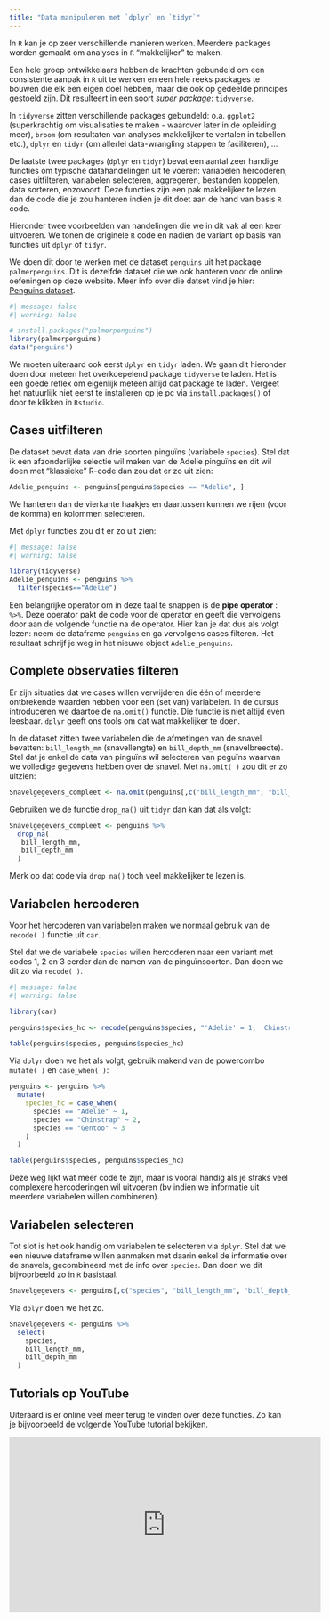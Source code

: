 ```yaml
---
title: "Data manipuleren met `dplyr` en `tidyr`"
---
```


In `R` kan je op zeer verschillende manieren werken. Meerdere packages worden gemaakt om analyses in `R` "makkelijker" te maken. 

Een hele groep ontwikkelaars hebben de krachten gebundeld om een consistente aanpak in `R` uit te werken en een hele reeks packages te bouwen die elk een eigen doel hebben, maar die ook op gedeelde principes gestoeld zijn. Dit resulteert in een soort *super package*: `tidyverse`. 

In `tidyverse` zitten verschillende packages gebundeld: o.a. `ggplot2` (superkrachtig om visualisaties te maken - waarover later in de opleiding meer), `broom` (om resultaten van analyses makkelijker te vertalen in tabellen etc.), `dplyr` en `tidyr` (om allerlei data-wrangling stappen te faciliteren), ...

De laatste twee packages (`dplyr` en `tidyr`) bevat een aantal zeer handige functies om typische datahandelingen uit te voeren: variabelen hercoderen, cases uitfilteren, variabelen selecteren, aggregeren, bestanden koppelen, data sorteren, enzovoort. Deze functies zijn een pak makkelijker te lezen dan de code die je zou hanteren indien je dit doet aan de hand van basis `R` code. 

Hieronder twee voorbeelden van handelingen die we in dit vak al een keer uitvoeren. We tonen de originele `R` code en nadien de variant op basis van functies uit `dplyr` of `tidyr`.

We doen dit door te werken met de dataset `penguins` uit het package `palmerpenguins`. Dit is dezelfde dataset die we ook hanteren voor de online oefeningen op deze website. Meer info over die datset vind je hier: [Penguins dataset](/Penguins.qmd).

```r
#| message: false
#| warning: false

# install.packages("palmerpenguins") 
library(palmerpenguins)
data("penguins")
```
We moeten uiteraard ook eerst `dplyr` en `tidyr` laden. We gaan dit hieronder doen door meteen het overkoepelend package `tidyverse` te laden. Het is een goede reflex om eigenlijk meteen altijd dat package te laden. Vergeet het natuurlijk niet eerst te installeren op je pc via `install.packages()` of door te klikken in `Rstudio`.

## Cases uitfilteren

De dataset bevat data van drie soorten pinguïns (variabele `species`). Stel dat ik een afzonderlijke selectie wil maken van de Adelie pinguïns en dit wil doen met "klassieke" R-code dan zou dat er zo uit zien:

```r
Adelie_penguins <- penguins[penguins$species == "Adelie", ]
```

We hanteren dan de vierkante haakjes en daartussen kunnen we rijen (voor de komma) en kolommen selecteren. 

Met `dplyr` functies zou dit er zo uit zien:

```r
#| message: false
#| warning: false

library(tidyverse)
Adelie_penguins <- penguins %>%
  filter(species=="Adelie")
```

Een belangrijke operator om in deze taal te snappen is de **pipe operator** : `%>%`. Deze operator pakt de code voor de operator en geeft die vervolgens door aan de volgende functie na de operator. Hier kan je dat dus als volgt lezen: neem de dataframe `penguins` en ga vervolgens cases filteren. Het resultaat schrijf je weg in het nieuwe object `Adelie_penguins`.

## Complete observaties filteren

Er zijn situaties dat we cases willen verwijderen die één of meerdere ontbrekende waarden hebben voor een (set van) variabelen. In de cursus introduceren we daartoe de `na.omit()` functie. Die functie is niet altijd even leesbaar. `dplyr` geeft ons tools om dat wat makkelijker te doen. 

In de dataset zitten twee variabelen die de afmetingen van de snavel bevatten: `bill_length_mm` (snavellengte) en `bill_depth_mm` (snavelbreedte). Stel dat je enkel de data van pinguïns wil selecteren van peguïns waarvan we volledige gegevens hebben over de snavel. Met `na.omit( )` zou dit er zo uitzien:

```r
Snavelgegevens_compleet <- na.omit(penguins[,c("bill_length_mm", "bill_depth_mm")])
```

Gebruiken we de functie `drop_na()` uit `tidyr` dan kan dat als volgt:

```r
Snavelgegevens_compleet <- penguins %>%
  drop_na(
   bill_length_mm,
   bill_depth_mm
  )
```


Merk op dat code via `drop_na()` toch veel makkelijker te lezen is. 

## Variabelen hercoderen

Voor het hercoderen van variabelen maken we normaal gebruik van de `recode( )` functie uit `car`. 

Stel dat we de variabele `species` willen hercoderen naar een variant met codes 1, 2 en 3 eerder dan de namen van de pinguïnsoorten. Dan doen we dit zo via `recode( )`.

```r
#| message: false
#| warning: false

library(car)

penguins$species_hc <- recode(penguins$species, "'Adelie' = 1; 'Chinstrap' = 2; 'Gentoo' = 3 ")

table(penguins$species, penguins$species_hc)
```
Via `dplyr` doen we het als volgt, gebruik makend van de powercombo `mutate( )` en `case_when( )`:

```r
penguins <- penguins %>%
  mutate(
    species_hc = case_when(
      species == "Adelie" ~ 1,
      species == "Chinstrap" ~ 2,
      species == "Gentoo" ~ 3
    )
  )

table(penguins$species, penguins$species_hc)
```

Deze weg lijkt wat meer code te zijn, maar is vooral handig als je straks veel complexere hercoderingen wil uitvoeren (bv indien we informatie uit meerdere variabelen willen combineren).

## Variabelen selecteren

Tot slot is het ook handig om variabelen te selecteren via `dplyr`. Stel dat we een nieuwe dataframe willen aanmaken met daarin enkel de informatie over de snavels, gecombineerd met de info over `species`. Dan doen we dit bijvoorbeeld zo in `R` basistaal.

```r
Snavelgegevens <- penguins[,c("species", "bill_length_mm", "bill_depth_mm")]
```

Via `dplyr` doen we het zo.

```r
Snavelgegevens <- penguins %>%
  select(
    species,
    bill_length_mm,
    bill_depth_mm
  )
```

## Tutorials op YouTube

Uiteraard is er online veel meer terug te vinden over deze functies. Zo kan je bijvoorbeeld de volgende YouTube tutorial bekijken.

<iframe width="560" height="315" src="https://www.youtube.com/embed/uoqFm1Jyyvw?si=ZtuIN0_Rx-hjBBfW" title="YouTube video player" frameborder="0" allow="accelerometer; autoplay; clipboard-write; encrypted-media; gyroscope; picture-in-picture; web-share" referrerpolicy="strict-origin-when-cross-origin" allowfullscreen></iframe>

